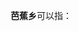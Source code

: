 '''芭蕉乡'''可以指：
{{PRC admin/disambig|51/13/24/230/000|51/34/25/230/000|52/03/22/206/000}}
{{disambig|cat=三字中国乡名消歧义}}